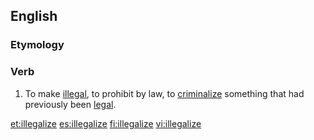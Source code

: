 ==English==

===Etymology===
{{suffix|illegal|ize}}

===Verb===
{{en-verb|illegalizes|illegalizing|illegalized}}

# {{nonstandard}} To make [[illegal]], to prohibit by law, to [[criminalize]] something that had previously been [[legal]].

[[et:illegalize]]
[[es:illegalize]]
[[fi:illegalize]]
[[vi:illegalize]]